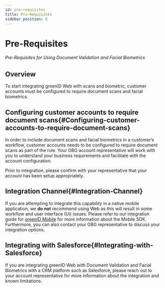 ```yaml
---
id: pre-requisites
title: Pre-Requisites
sidebar_position: 8
---
```


# Pre-Requisites

###### Pre-Requisites for Using Document Validation and Facial Biometrics

## **Overview**

To start integrating greenID Web with scans and biometric, customer accounts must be configured to require document scans and facial biometrics.

## **Configuring customer accounts to require document scans**{#Configuring-customer-accounts-to-require-document-scans}

In order to include document scans and facial biometrics in a customer’s workflow, customer accounts needs to be configured to require document scans as part of the rule. Your GBG account representative will work with you to understand your business requirements and facilitate with the account configuration.

Prior to integration, please confirm with your representative that your account has been setup appropriately.

## **Integration Channel**{#Integration-Channel}

If you are attempting to integrate this capability in a native mobile application, we **do not** recommend using Web as this will result in some workflow and user interface (UI) issues. Please refer to our integration guide for [greenID Mobile](https://vixverify.atlassian.net/wiki/spaces/GREEN/pages/14286909) for more information about the Mobile SDK. Furthermore, you can also contact your GBG representative to discuss your integration options.

## **Integrating with Salesforce**{#Integrating-with-Salesforce}

If you are integrating greenID Web with Document Validation and Facial Biometrics with a CRM platform such as Salesforce, please reach out to your account representative for more information about the integration and known limitations.
